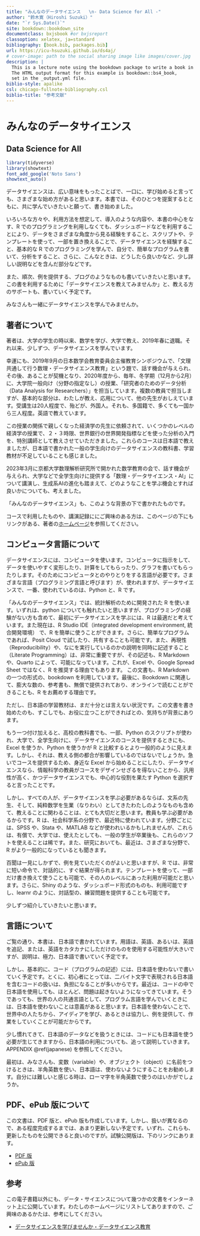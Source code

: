 ```yaml
---
title: "みんなのデータサイエンス   \n- Data Science for All -"
author: "鈴木寛（Hiroshi Suzuki）"
date: "`r Sys.Date()`"
site: bookdown::bookdown_site
documentclass: bxjsbook #or bxjsreport
classoption: xelatex, ja=standard
bibliography: [book.bib, packages.bib]
url: https://icu-hsuzuki.github.io/ds4aj/
# cover-image: path to the social sharing image like images/cover.jpg
description: |
  This is a lecture note using the bookdown package to write a book in Japanese.
  The HTML output format for this example is bookdown::bs4_book,
  set in the _output.yml file.
biblio-style: apalike
csl: chicago-fullnote-bibliography.csl
biblio-title: "参考文献"
---
```


# みんなのデータサイエンス {.unnumbered}

## Data Science for All {.unnumbered}

```r
library(tidyverse)
library(showtext) 
font_add_google('Noto Sans')
showtext_auto()
```

データサイエンスは、広い意味をもったことばで、一口に、学び始めると言っても、さまざまな始め方があると思います。本書では、そのひとつを提案するとともに、共に学んでいきたいと願って、書き始めました。

いろいろな方々や、利用方法を想定して、導入のような内容や、本書の中心をなす、R でのプログラミングを利用しなくても、ダッシュボードなどを利用することにより、データをさまざまな角度から見る経験をすること、スクリプトや、テンプレートを使って、一部を置き換えることで、データサイエンスを経験すること、基本的な R でのプログラミングを学んで、自分で、簡単なプログラムを書いて、分析をすること、さらに、こんなときは、どうしたら良いかなど、少し詳しい説明などを含んだ部分などです。

また、順次、例を提供する、ブログのようなものも書いていきたいと思います。この書を利用するために「データサイエンスを教えてみませんか」と、教える方のサポートも、書いていく予定です。

みなさんも一緒にデータサイエンスを学んでみませんか。

## 著者について {.unnumbered}

著者は、大学の学生の時以来、数学を学び、大学で教え、2019年春に退職。それ以来、少しずつ、データサイエンスを学んでいます。

幸運にも、2019年9月の日本数学会教育委員会主催教育シンポジウムで、「文理共通して行う数理・データサイエンス教育」という題で、話す機会が与えられ、その後、あることが契機となり、2020年度から、毎年、冬学期（12月から2月）に、大学院一般向け（分野の指定なし）の授業、「研究者のためのデータ分析（Data Analysis for Researchers）」を担当しています。複数の教員で担当しますが、基本的な部分は、わたしが教え、応用について、他の先生がおしえています。受講生は20人程度で、殆どが、外国人。それも、多国籍で、多くても一国から三人程度。英語で教えています。

この授業の関係で親しくなった経済学の先生に依頼されて、いくつかのレベルの経済学の授業で、２・３時限、世界銀行の世界開発指標などを使った分析の入門を、特別講師として教えさせていただきました。これらのコースは日本語で教えましたが、日本語で書かれた一般の学生向けのデータサイエンスの教科書、学習教材が不足していることも感じました。

2023年3月に京都大学数理解析研究所で開かれた数学教育の会で、話す機会が与えられ、大学などで全学生向けに提供する「数理・データサイエンス・AI」について講演し、生成系AIの進化も踏まえて、どのようなことを学ぶ機会とすれば良いかについても、考えました。

「みんなのデータサイエンス」も、このような背景の下で書かれたものです。

コースで利用したものや、講演記録ににご興味のある方は、このページの下にもリンクがある、著者の[ホームページ](https://icu-hsuzuki.github.io/science/computer/learning/ds.html)を参照してください。

## コンピュータ言語について {.unnumbered}

データサイエンスには、コンピュータを使います。コンピュータに指示をして、データを使いやすく変形したり、計算をしてもらったり、グラフを書いてもらったりします。そのためにコンピュータとのやりとりをする言語が必要です。さまざまな言語（プログラミング言語と呼びます）が、使われますが、データサイエンスで、一番、使われているのは、Python と、R です。

「みんなのデータサイエンス」では、統計解析のために開発された R を使います。いずれは、python についても触れたいと思いますが、プログラミングの経験がない方も含めて、最初にデータサイエンスを学ぶには、R は最適だと考えています。また現在は、R Studio IDE（integrated development environment, 統合開発環境） で、R を簡単に使うことができます。さらに、簡単なプログラムであれば、Posit Cloud で試したり、共有することも可能です。また、再現性（Reproducibility）や、なにを実行しているのかの説明を同時に記述すること（Literate Programming）は、非常に重要ですが、その記述も、R Markdown や、Quarto によって、可能になっています。これが、Excel や、Google Spread Sheet ではなく、R を推奨する理由でもあります。 この文書も、R Markdown の一つの形式の、bookdown を利用しています。最後に、Bookdown に関連して、膨大な数の、参考書も、無償で提供されており、オンラインで読むことができることも、R をお薦めする理由です。

ただし、日本語の学習教材は、まだ十分とは言えない状況です。この文書を書き始めたのも、すこしでも、お役に立つことができればとの、気持ちが背景にあります。

もう一つ付け加えると、高校の教科書でも、一部、Python のスクリプトが使われ、大学で、全学生向けに、データサイエンスのコースを提供するときにも、Excel を使うか、Python を使うかが R と比較するとより一般的のように見えます。しかし、それは、教える側の都合が影響しているのではないでしょうか。急いでコースを提供するため、身近な Excel から始めることにしたり、データサイエンスなら、情報科学の教員がコースをデザインせざるを得ないことから、汎用性が高く、かつデータサイエンスでも、中心的な役割を果たす Python を選択すると言ったことです。

しかし、すべての人が、データサイエンスを学ぶ必要があるならば、文系の先生、そして、純粋数学を生業（なりわい）としてきたわたしのようなものも含めて、教えることに関わることは、とても大切だと思います。教員も学ぶ必要があるからです。R は、社会科学系の分野で、最近特に使われています。分野ごとには、SPSS や、Stata や、MATLAB などが使われいるかもしれませんが、これらは、有償で、大学では、使えたとしても、一般の学生が卒業後も、これらのソフトを使えることは稀です。また、研究においても、最近は、さまざまな分野で、R がより一般的になっているとも聞きます。

百聞は一見にしかずで、例を見ていただくのがよいと思いますが、R では、非常に短い命令で、対話的に、すぐ結果が得られます。テンプレートを使って、一部だけ書き換えて使うことも可能で、その人のレベルにあった利用が可能だと思います。さらに、Shiny のような、ダッシュボード形式のものも、利用可能ですし、learnr のように、対話型の、練習問題を提供することも可能です。

少しずつ紹介していきたいと思います。

## 言語について {.unnumbered}

ご覧の通り、本書は、日本語で書かれています。用語は、英語、あるいは、英語を追記、または、英語をカタカナにしただけのものを使用する可能性が大きいですが、説明は、極力、日本語で書いていく予定です。

しかし、基本的に、コード（プログラムの記述）には、日本語を使わないで書いていく予定です。とくに、初心者にとっては、二バイト文字で表現される日本語を含むコードの扱いは、負担になることが多いからです。最近は、コードの中で日本語を使用しても、ほとんど、問題は起きないようになってきています。そうであっても、世界の人の共通言語として、プログラム言語を学んでいくときには、日本語を使わないことは意義があると思います。日本語を使わないことで、世界中の人たちから、アイディアを学び、あるときは協力し、例を提供して、作業をしていくことが可能だからです。

少し慣れてきて、日本語のデータなどを扱うときには、コードにも日本語を使う必要が生じてきますから、日本語の利用についても、追って説明していきます。APPENDIX \@ref(japanese) を参照してください。

最初は、みなさんも、変数（variable）や、オブジェクト（object）に名前をつけるときは、半角英数を使い、日本語は、使わないようにすることをお勧めします。自分には難しいと感じる時は、ローマ字を半角英数で使うのはいかがでしょうか。

## PDF、ePub 版について {.unnumbered}

この文書は、PDF 版と、ePub 版も作成しています。しかし、扱いが異なるので、ある程度完成するまでは、あまり更新しない予定です。いずれ、これらも、更新したものを公開できると良いのですが。試験公開版は、下のリンクにあります。

-   [PDF 版](https://icu-hsuzuki.github.io/ds4aj/ds4aj.pdf)
-   [ePub 版](https://icu-hsuzuki.github.io/ds4aj/ds4aj.epub)

## 参考 {.unnumbered}

この電子書籍以外にも、データ・サイエンスについて幾つかの文書をインターネット上に公開しています。わたしのホームページにリストしてありますので、ご興味のあるかたは、参考にしてください。

-   [データサイエンスを学びませんか・データサイエンス教育](https://icu-hsuzuki.github.io/science/computer/learning/ds.html)
